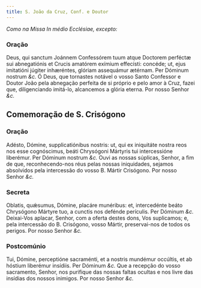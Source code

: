 ```yaml
---
title: S. João da Cruz, Conf. e Doutor
---
```


<em>Como na Missa In médio Ecclésiae, excepto:</em>


<LinkCard
  href="/missal/comum/13doutores"
  title="Doutores - Missa In médio Ecclésiae"
/>

### Oração

<div class="grid grid-cols-2 gap-5">
  <span class="text-justify">
    Deus, qui sanctum Joánnem Confessórem tuum atque Doctorem perféctæ sui
    abnegatiónis et Crucis amatórem exímium effecísti: concéde; ut, ejus
    imitatióni júgiter inhæréntes, glóriam assequámur ætérnam. Per Dóminum
    nostrum <em>&c.</em>
  </span>
  <span class="text-justify">
    Ó Deus, que tornastes notável o vosso Santo Confessor e Doutor João pela
    abnegação perfeita de si próprio e pelo amor à Cruz, fazei que,
    diligenciando imitá-lo, alcancemos a glória eterna. Por nosso Senhor
    <em>&c.</em>
  </span>
</div>

## Comemoração de S. Crisógono

### Oração

<div class="grid grid-cols-2 gap-5">
  <span class="text-justify">
    Adésto, Dómine, supplicatiónibus nostris: ut, qui ex iniquitáte nostra reos
    nos esse cognóscimus, beáti Chrysógoni Mártyris tui intercessióne liberémur.
    Per Dóminum nostrum <em>&c.</em>
  </span>
  <span class="text-justify">
    Ouvi as nossas súplicas, Senhor, a fim de que, reconhecendo-nos réus pelas
    nossas iniquidades, sejamos absolvidos pela intercessão do vosso B. Mártir
    Crisógono. Por nosso Senhor <em>&c.</em>
  </span>
</div>

### Secreta

<div class="grid grid-cols-2 gap-5">
  <span class="text-justify">
    Oblatis, quǽsumus, Dómine, placáre munéribus: et, intercedénte beáto
    Chrysógono Mártyre tuo, a cunctis nos defénde perículis. Per Dóminum
    <em>&c.</em>
  </span>
  <span class="text-justify">
    Deixai-Vos aplacar, Senhor, com a oferta destes dons, Vos suplicamos; e,
    pela intercessão do B. Crisógono, vosso Mártir, preservai-nos de todos os
    perigos. Por nosso Senhor <em>&c.</em>
  </span>
</div>

### Postcomúnio

<div class="grid grid-cols-2 gap-5">
  <span class="text-justify">
    Tui, Dómine, perceptióne sacraménti, et a nostris mundémur occúltis, et ab
    hóstium liberémur insídiis. Per Dóminum <em>&c.</em>
  </span>
  <span class="text-justify">
    Que a recepção do vosso sacramento, Senhor, nos purifique das nossas faltas
    ocultas e nos livre das insídias dos nossos inimigos. Por nosso Senhor
    <em>&c.</em>
  </span>
</div>
